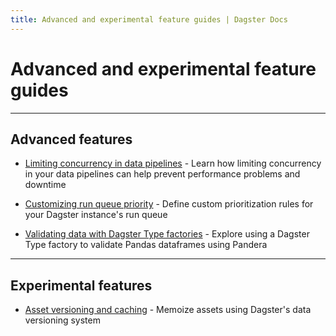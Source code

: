 ```yaml
---
title: Advanced and experimental feature guides | Dagster Docs
---
```


# Advanced and experimental feature guides

---

## Advanced features

- [Limiting concurrency in data pipelines](/guides/limiting-concurrency-in-data-pipelines) - Learn how limiting concurrency in your data pipelines can help prevent performance problems and downtime

- [Customizing run queue priority](/guides/customizing-run-queue-priority) - Define custom prioritization rules for your Dagster instance's run queue

- [Validating data with Dagster Type factories](/guides/dagster/dagster_type_factories) - Explore using a Dagster Type factory to validate Pandas dataframes using Pandera

---

## Experimental features

- [Asset versioning and caching](/guides/dagster/asset-versioning-and-caching) - Memoize assets using Dagster's data versioning system
